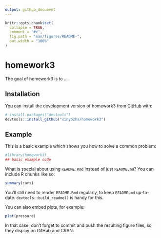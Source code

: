 ```yaml
---
output: github_document
---
```


<!-- README.md is generated from README.Rmd. Please edit that file -->

```r
knitr::opts_chunk$set(
  collapse = TRUE,
  comment = "#>",
  fig.path = "man/figures/README-",
  out.width = "100%"
)
```

# homework3

<!-- badges: start -->
<!-- badges: end -->

The goal of homework3 is to ...

## Installation

You can install the development version of homework3 from [GitHub](https://github.com/) with:

``` r
# install.packages("devtools")
devtools::install_github("xinyozha/homework3")
```

## Example

This is a basic example which shows you how to solve a common problem:

```r
#library(homework3)
## basic example code
```

What is special about using `README.Rmd` instead of just `README.md`? You can include R chunks like so:

```r
summary(cars)
```

You'll still need to render `README.Rmd` regularly, to keep `README.md` up-to-date. `devtools::build_readme()` is handy for this.

You can also embed plots, for example:

```r
plot(pressure)
```

In that case, don't forget to commit and push the resulting figure files, so they display on GitHub and CRAN.

